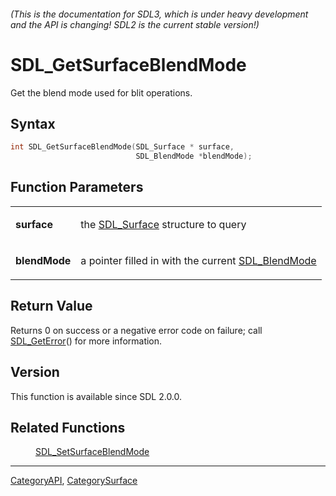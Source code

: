 ====== (This is the documentation for SDL3, which is under heavy development and the API is changing! SDL2 is the current stable version!) ======
= SDL_GetSurfaceBlendMode =

Get the blend mode used for blit operations.

== Syntax ==

<syntaxhighlight lang='c'>
int SDL_GetSurfaceBlendMode(SDL_Surface * surface,
                            SDL_BlendMode *blendMode);
</syntaxhighlight>

== Function Parameters ==

{|
|'''surface'''
|the [[SDL_Surface]] structure to query
|-
|'''blendMode'''
|a pointer filled in with the current [[SDL_BlendMode]]
|}

== Return Value ==

Returns 0 on success or a negative error code on failure; call
[[SDL_GetError]]() for more information.

== Version ==

This function is available since SDL 2.0.0.

== Related Functions ==

:[[SDL_SetSurfaceBlendMode]]

----
[[CategoryAPI]], [[CategorySurface]]


